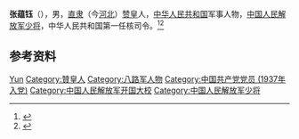 '''张蕴钰'''（{{bd|1917年||2008年}}），男，[[直隶|直隶]]（今[[河北|河北]]）[[赞皇|赞皇]]人，[[中华人民共和国|中华人民共和国]]军事人物，[[中国人民解放军少将|中国人民解放军少将]]，中华人民共和国第一任核司令。<ref>{{Cite book|title=中国抗日战争人物大词典|author=刘景泉主编; 沈久泉, 王凯捷, 李卓副主编|publisher=天津大学出版社|year=1999|isbn=|location=|pages=}}</ref><ref>{{Cite book|title=中华军事人物大辞典|author=吴如蒿著; 陈策才, 张光彩, 赵功德等副主编|publisher=新华出版社|year=1989|isbn=|location=北京|pages=}}</ref>

== 参考资料 ==
{{reflist}}

{{中国人物小作品}}

{{Authority control}}
{{DEFAULTSORT:Zhang张}}
[[Category:张姓|Yun]]
[[Category:贊皇人|Category:贊皇人]]
[[Category:八路军人物|Category:八路军人物]]
[[Category:中国共产党党员_(1937年入党)|Category:中国共产党党员 (1937年入党)]]
[[Category:中国人民解放军开国大校|Category:中国人民解放军开国大校]]
[[Category:中国人民解放军少将|Category:中国人民解放军少将]]